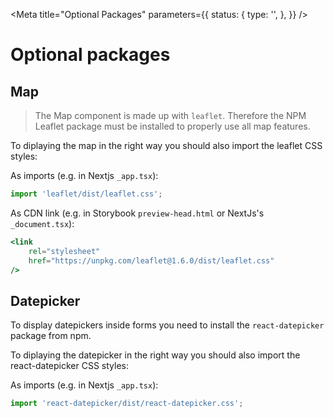 
<Meta
    title="Optional Packages"
    parameters={{
        status: {
            type: '',
        },
    }}
/>

# Optional packages

## Map

> The Map component is made up with `leaflet`. Therefore the NPM Leaflet package must be installed to properly use all map features.

To diplaying the map in the right way you should also import the leaflet CSS styles:

As imports (e.g. in Nextjs `_app.tsx`):

```jsx
import 'leaflet/dist/leaflet.css';
```

As CDN link (e.g. in Storybook `preview-head.html` or NextJs's `_document.tsx`):

```jsx
<link
    rel="stylesheet"
    href="https://unpkg.com/leaflet@1.6.0/dist/leaflet.css"
/>
```

## Datepicker

To display datepickers inside forms you need to install the `react-datepicker` package from npm.

To diplaying the datepicker in the right way you should also import the react-datepicker CSS styles:

As imports (e.g. in Nextjs `_app.tsx`):

```jsx
import 'react-datepicker/dist/react-datepicker.css';
```
